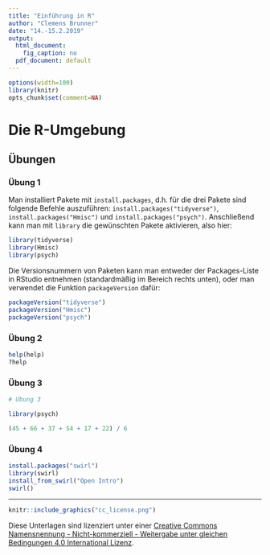 ```yaml
---
title: "Einführung in R"
author: "Clemens Brunner"
date: "14.-15.2.2019"
output:
  html_document:
    fig_caption: no
  pdf_document: default
---
```


```r
options(width=100)
library(knitr)
opts_chunk$set(comment=NA)
```

# Die R-Umgebung

## Übungen
### Übung 1
Man installiert Pakete mit `install.packages`, d.h. für die drei Pakete sind folgende Befehle auszuführen: `install.packages("tidyverse")`, `install.packages("Hmisc")` und `install.packages("psych")`. Anschließend kann man mit `library` die gewünschten Pakete aktivieren, also hier:

```r
library(tidyverse)
library(Hmisc)
library(psych)
```

Die Versionsnummern von Paketen kann man entweder der Packages-Liste in RStudio entnehmen (standardmäßig im Bereich rechts unten), oder man verwendet die Funktion `packageVersion` dafür:

```r
packageVersion("tidyverse")
packageVersion("Hmisc")
packageVersion("psych")
```

### Übung 2
```r
help(help)
?help
```

### Übung 3
```r
# Übung 3

library(psych)

(45 + 66 + 37 + 54 + 17 + 22) / 6
```

### Übung 4
```r
install.packages("swirl")
library(swirl)
install_from_swirl("Open Intro")
swirl()
```

---

```r
knitr::include_graphics("cc_license.png")
```

Diese Unterlagen sind lizenziert unter einer [Creative Commons Namensnennung - Nicht-kommerziell - Weitergabe unter gleichen Bedingungen 4.0 International Lizenz](http://creativecommons.org/licenses/by-nc-sa/4.0/).